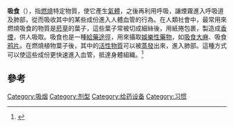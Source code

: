 {{Otheruses|吸菸|subject= 所有吸食行為|other=吸食菸草}}
{{multiple issues|
{{expert|time=2018-06-04T05:37:20+00:00}}
{{refimprove|time=2019-07-08T14:23:08+00:00}}
}}
{{noteTA|G1=ME}}
{{medical}}
'''吸食'''（{{lang-en|Smoking}}），指[[燃燒|燃燒]]特定物質，使它產生[[煙|氣體]]，之後再利用呼吸，讓煙霧進入呼吸道及肺部，從而吸收其中的某些成份進入人體血管的行為。在人類社會中，最常用來燃燒吸食的物質是[[菸草|菸草]]的葉子，這些葉子常被切成細絲後，用紙捲包裹，製造成[[香煙|香煙]]，供人吸取。吸食也是一種[[給藥途徑|給藥途徑]]，用來攝取[[娛樂性藥物|娛樂性藥物]]，如[[吸食大麻|吸食大麻]]、吸食[[鸦片|鸦片]]。在燃燒植物葉子後，其中的[[原料药|活性物質]]可以被[[蒸發|蒸發]]出來，進入肺部。這種方式可以使這些成份更快速進入血管，抵達身體組織。<ref>{{Cite web |url=http://www.bbc.com/ukchina/simp/amp/vert-fut-44724416 |title=肺癌并非瘾君子专利 不吸烟有时也难免 |accessdate=2018-09-08 |archive-date=2020-05-27 |archive-url=https://web.archive.org/web/20200527000316/https://www.bbc.com/ukchina/simp/amp/vert-fut-44724416 |dead-url=no }}</ref>

==參考==
{{Reflist}}

[[Category:吸烟|Category:吸烟]]
[[Category:剂型|Category:剂型]]
[[Category:给药设备|Category:给药设备]]
[[Category:习惯|Category:习惯]]